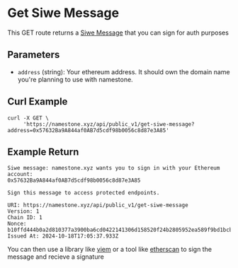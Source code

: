# Get Siwe Message

This GET route returns a [Siwe Message](https://docs.ens.domains/web/siwe) that you can sign for auth purposes

## Parameters

- `address` (string): Your ethereum address. It should own the domain name you're planning to use with namestone.

## Curl Example

```
curl -X GET \
     'https://namestone.xyz/api/public_v1/get-siwe-message?address=0x57632Ba9A844af0AB7d5cdf98b0056c8d87e3A85'

```

## Example Return

```
Siwe message: namestone.xyz wants you to sign in with your Ethereum account:
0x57632Ba9A844af0AB7d5cdf98b0056c8d87e3A85

Sign this message to access protected endpoints.

URI: https://namestone.xyz/api/public_v1/get-siwe-message
Version: 1
Chain ID: 1
Nonce: b10ffd444b0a2d810377a3900ba6cd0422141306d158520f24b2805952ea589f9bd1bcbf2e353a14105830183472de5f
Issued At: 2024-10-18T17:05:37.933Z
```

You can then use a library like [viem](https://viem.sh/docs/actions/wallet/signMessage.html) or a tool like [etherscan](https://etherscan.io/verifiedsignatures#) to sign the message and recieve a signature
